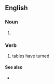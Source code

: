 ==English==

===Noun===
{{head|en|noun form}}

# {{plural of|en|turntable}}

===Verb===
{{head|en|verb}}
# {{lb|en|neologism}} tables have turned
====See also====
* {{l|en|turn the tables}}